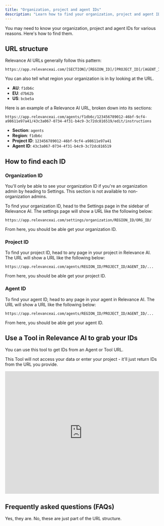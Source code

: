 ```yaml
---
title: "Organization, project and agent IDs"
description: "Learn how to find your organization, project and agent IDs"
---
```


You may need to know your organization, project and agent IDs for various reasons. Here's how to find them.

## URL structure

Relevance AI URLs generally follow this pattern:

```
https://app.relevanceai.com/[SECTION]/[REGION_ID]/[PROJECT_ID]/[AGENT_ID]/...
```

You can also tell what region your organization is in by looking at the URL. 

* **AU**: `f1db6c`
* **EU**: `d7b62b`
* **US**: `bcbe5a`

Here is an example of a Relevance AI URL, broken down into its sections:

```
https://app.relevanceai.com/agents/f1db6c/123456789012-46bf-9cf4-a98611e97a41/43c3a067-0734-4f31-b4c9-3c72dc816519/edit/instructions
```

* **Section**: `agents`
* **Region**: `f1db6c`
* **Project ID**: `123456789012-46bf-9cf4-a98611e97a41`
* **Agent ID**: `43c3a067-0734-4f31-b4c9-3c72dc816519`

## How to find each ID

### Organization ID

<Warning>You'll only be able to see your organization ID if you're an organization admin by heading to Settings. This section is not available to non-organization admins.</Warning>

To find your organization ID, head to the Settings page in the sidebar of Relevance AI. The settings page will show a URL like the following below:

```
https://app.relevanceai.com/settings/organization/REGION_ID/ORG_ID/
```

From here, you should be able get your organization ID.

### Project ID

To find your project ID, head to any page in your project in Relevance AI. The URL will show a URL like the following below:

```
https://app.relevanceai.com/agents/REGION_ID/PROJECT_ID/AGENT_ID/...
```

From here, you should be able get your project ID.

### Agent ID

To find your agent ID, head to any page in your agent in Relevance AI. The URL will show a URL like the following below:

```
https://app.relevanceai.com/agents/REGION_ID/PROJECT_ID/AGENT_ID/...
```

From here, you should be able get your agent ID.

## Use a Tool in Relevance AI to grab your IDs

You can use this tool to get IDs from an Agent or Tool URL. 

<Note>This Tool will not access your data or enter your project - it'll just return IDs from the URL you provide.</Note>

<iframe src="https://app.relevanceai.com/form/f1db6c/d47cbb0c-afcb-4a05-9931-474604c3ea47?version=latest&hideGuidanceTip=true" width="100%" height="400px" frameborder="0"></iframe>

## Frequently asked questions (FAQs)

<AccordionGroup>
  <Accordion title="Are IDs case sensitive?">Yes, they are.</Accordion>
  <Accordion title="Are forward slashes a valid character in an ID?">No, these are just part of the URL structure.</Accordion>
</AccordionGroup>